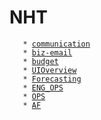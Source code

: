 = NHT =
	* [[communication]]
	* [[biz-email]]
	* [[budget]]
	* [[UIOverview]]
	* [[Forecasting]]
	* [[ENG_OPS]]
	* [[OPS]]
	* [[AF]]
